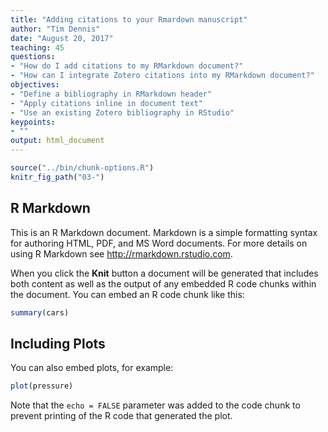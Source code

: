 ```yaml
---
title: "Adding citations to your Rmardown manuscript"
author: "Tim Dennis"
date: "August 20, 2017"
teaching: 45
questions:
- "How do I add citations to my RMarkdown document?"
- "How can I integrate Zotero citations into my RMarkdown document?"
objectives:
- "Define a bibliography in RMarkdown header"
- "Apply citations inline in document text"
- "Use an existing Zotero bibliography in RStudio"
keypoints:
- ""
output: html_document
---
```


```r
source("../bin/chunk-options.R")
knitr_fig_path("03-")
```


## R Markdown

This is an R Markdown document. Markdown is a simple formatting syntax for authoring HTML, PDF, and MS Word documents. For more details on using R Markdown see <http://rmarkdown.rstudio.com>.

When you click the **Knit** button a document will be generated that includes both content as well as the output of any embedded R code chunks within the document. You can embed an R code chunk like this:

```r
summary(cars)
```

## Including Plots

You can also embed plots, for example:

```r
plot(pressure)
```

Note that the `echo = FALSE` parameter was added to the code chunk to prevent printing of the R code that generated the plot.
